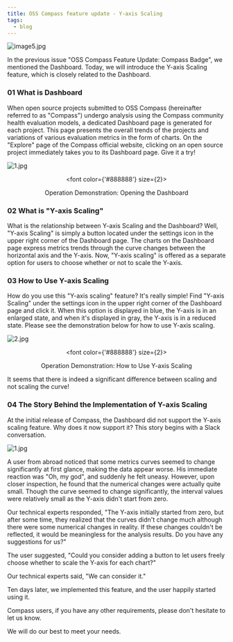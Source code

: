 ```yaml
---
title: OSS Compass feature update - Y-axis Scaling
tags:
  - blog
---
```


![image5.jpg](media/report-en.png)

<!--truncate-->

In the previous issue "OSS Compass Feature Update: Compass Badge", we mentioned the Dashboard. Today, we will introduce the Y-axis Scaling feature, which is closely related to the Dashboard.

### 01 What is Dashboard

When open source projects submitted to OSS Compass (hereinafter referred to as "Compass") undergo analysis using the Compass community health evaluation models, a dedicated Dashboard page is generated for each project. This page presents the overall trends of the projects and variations of various evaluation metrics in the form of charts. On the "Explore" page of the Compass official website, clicking on an open source project immediately takes you to its Dashboard page. Give it a try!

![1.jpg](media/1.gif)

<center>

  <font color={'#888888'} size={2}>

Operation Demonstration: Opening the Dashboard

  </font>

</center>

### 02 What is "Y-axis Scaling"

What is the relationship between Y-axis Scaling and the Dashboard? Well, "Y-axis Scaling" is simply a button located under the settings icon in the upper right corner of the Dashboard page. The charts on the Dashboard page express metrics trends through the curve changes between the horizontal axis and the Y-axis. Now, "Y-axis scaling" is offered as a separate option for users to choose whether or not to scale the Y-axis.

### 03 How to Use Y-axis Scaling

How do you use this "Y-axis scaling" feature? It's really simple! Find "Y-axis Scaling" under the settings icon in the upper right corner of the Dashboard page and click it. When this option is displayed in blue, the Y-axis is in an enlarged state, and when it's displayed in gray, the Y-axis is in a reduced state. Please see the demonstration below for how to use Y-axis scaling.

![2.jpg](media/2.gif)

<center>

  <font color={'#888888'} size={2}>

Operation Demonstration: How to Use Y-axis Scaling

  </font>

</center>

It seems that there is indeed a significant difference between scaling and not scaling the curve!

### 04 The Story Behind the Implementation of Y-axis Scaling

At the initial release of Compass, the Dashboard did not support the Y-axis scaling feature. Why does it now support it? This story begins with a Slack conversation.

![1.jpg](media/1.jpg)

A user from abroad noticed that some metrics curves seemed to change significantly at first glance, making the data appear worse. His immediate reaction was "Oh, my god", and suddenly he felt uneasy. However, upon closer inspection, he found that the numerical changes were actually quite small. Though the curve seemed to change significantly, the interval values were relatively small as the Y-axis didn't start from zero.

Our technical experts responded, "The Y-axis initially started from zero, but after some time, they realized that the curves didn't change much although there were some numerical changes in reality. If these changes couldn't be reflected, it would be meaningless for the analysis results. Do you have any suggestions for us?"

The user suggested, "Could you consider adding a button to let users freely choose whether to scale the Y-axis for each chart?"

Our technical experts said, "We can consider it."

Ten days later, we implemented this feature, and the user happily started using it.

Compass users, if you have any other requirements, please don't hesitate to let us know.

We will do our best to meet your needs.
